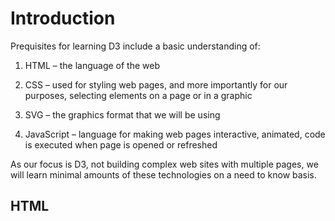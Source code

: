 # Introduction {#intro}

Prequisites for learning D3 include a basic understanding of: 

1. HTML -- the language of the web

2. CSS -- used for styling web pages, and more importantly for our purposes, selecting elements on a page or in a graphic

3. SVG -- the graphics format that we will be using

4. JavaScript -- language for making web pages interactive, animated, code is executed when page is opened or refreshed

As our focus is D3, not building complex web sites with multiple pages, we will learn minimal amounts of these technologies on a need to know basis.

## HTML

